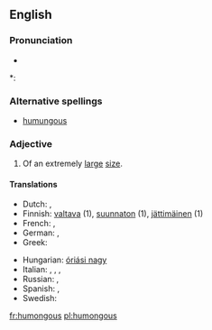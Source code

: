 ==English==

===Pronunciation===
* {{audio|en-us-humongous.ogg|Audio (US)}}

*: {{rhymes|ʌŋɡəs}}

===Alternative spellings===
* [[humungous]]

===Adjective===
{{en-adj}}

# {{slang}} Of an extremely [[large]] [[size]].

====Translations====
{{trans-top|extremely large}}
* Dutch: {{t+|nl|enorm}}, {{t-|nl|gigantisch}}
* Finnish: [[valtava]] (1), [[suunnaton]] (1), [[jättimäinen]] (1)
* French: {{t+|fr|gigantesque}}, {{t+|fr|énorme}}
* German: {{t+|de|riesig}}, {{t+|de|gigantisch}}
* Greek: {{t|el|θεόρατος|sc=Grek}}
{{trans-mid}}
* Hungarian: [[óriási nagy]]
* Italian: {{t+|it|gigantesco}}, {{t+|it|enorme}}, {{t-|it|disumano}}, {{t+|it|mastodontico}}
* Russian: {{t+|ru|огромный|sc=Cyrl}}, {{t+|ru|гигантский|sc=Cyrl}}
* Spanish: {{t-|es|gigante}}, {{t+|es|enorme}}
* Swedish: {{t+|sv|gigantisk}}
{{trans-bottom}}

[[fr:humongous]]
[[pl:humongous]]